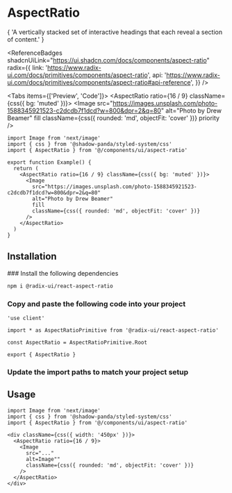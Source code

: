 
# AspectRatio

<Lead>
  {
    'A vertically stacked set of interactive headings that each reveal a section of content.'
  }
</Lead>

<ReferenceBadges
  shadcnUiLink="https://ui.shadcn.com/docs/components/aspect-ratio"
  radix={{
    link: 'https://www.radix-ui.com/docs/primitives/components/aspect-ratio',
    api: 'https://www.radix-ui.com/docs/primitives/components/aspect-ratio#api-reference',
  }}
/>

<Tabs items={['Preview', 'Code']}>
  <Tab>
    <Preview>
      <AspectRatio ratio={16 / 9} className={css({ bg: 'muted' })}>
        <Image
          src="https://images.unsplash.com/photo-1588345921523-c2dcdb7f1dcd?w=800&dpr=2&q=80"
          alt="Photo by Drew Beamer"
          fill
          className={css({ rounded: 'md', objectFit: 'cover' })}
          priority
        />
      </AspectRatio>
    </Preview>
  </Tab>
  <Tab>

```tsx copy
import Image from 'next/image'
import { css } from '@shadow-panda/styled-system/css'
import { AspectRatio } from '@/components/ui/aspect-ratio'

export function Example() {
  return (
    <AspectRatio ratio={16 / 9} className={css({ bg: 'muted' })}>
      <Image
        src="https://images.unsplash.com/photo-1588345921523-c2dcdb7f1dcd?w=800&dpr=2&q=80"
        alt="Photo by Drew Beamer"
        fill
        className={css({ rounded: 'md', objectFit: 'cover' })}
      />
    </AspectRatio>
  )
}
```

  </Tab>
</Tabs>

## Installation

<Steps>
### Install the following dependencies

```bash npm2yarn copy
npm i @radix-ui/react-aspect-ratio
```

### Copy and paste the following code into your project

```tsx filename="components/ui/aspect-ratio.tsx" copy
'use client'

import * as AspectRatioPrimitive from '@radix-ui/react-aspect-ratio'

const AspectRatio = AspectRatioPrimitive.Root

export { AspectRatio }
```

### Update the import paths to match your project setup

</Steps>

## Usage

```tsx copy
import Image from 'next/image'
import { css } from '@shadow-panda/styled-system/css'
import { AspectRatio } from '@/components/ui/aspect-ratio'
```

```tsx copy
<div className={css({ width: '450px' })}>
  <AspectRatio ratio={16 / 9}>
    <Image
      src="..."
      alt=Image""
      className={css({ rounded: 'md', objectFit: 'cover' })}
    />
  </AspectRatio>
</div>
```
